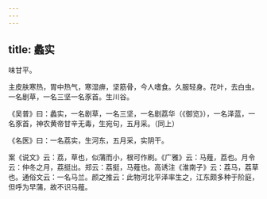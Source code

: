 ```yaml
---
---
---
```

title: 蠡实
---



味甘平。

主皮肤寒热，胃中热气，寒湿痹，坚筋骨，今人嗜食。久服轻身。花叶，去白虫。一名剧草，一名三坚一名豕首。生川谷。

《吴普》曰：蠡实，一名剧草，一名三坚，一名剧荔华（《御览》），一名泽蓝，一名豕首，神农黄帝甘辛无毒，生宛句，五月采。（同上）

《名医》曰：一名荔实，生河东，五月采，实阴干。

案《说文》云：荔，草也，似蒲而小，根可作刷。《广雅》云：马薤，荔也。月令云：仲冬之月，荔挺出。郑云：荔挺，马薤也。高诱注《淮南子》云：荔马，荔草也。通俗文云：一名马兰。颜之推云：此物河北平泽率生之，江东颇多种于阶庭，但呼为早蒲，故不识马薤。